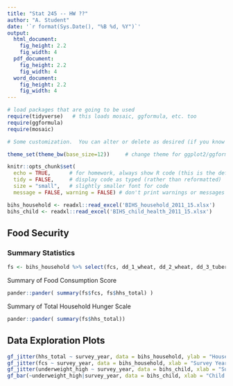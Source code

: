 ```yaml
---
title: "Stat 245 -- HW ??"
author: "A. Student"
date: '`r format(Sys.Date(), "%B %d, %Y")`'
output: 
  html_document:
    fig_height: 2.2
    fig_width: 4
  pdf_document:
    fig_height: 2.2
    fig_width: 4
  word_document:
    fig_height: 2.2
    fig_width: 4
---
```


```r
# load packages that are going to be used
require(tidyverse)   # this loads mosaic, ggformula, etc. too
require(ggformula)
require(mosaic)

# Some customization.  You can alter or delete as desired (if you know what you are doing).

theme_set(theme_bw(base_size=12))     # change theme for ggplot2/ggformula

knitr::opts_chunk$set(
  echo = TRUE,      # for homework, always show R code (this is the default)
  tidy = FALSE,     # display code as typed (rather than reformatted)
  size = "small",   # slightly smaller font for code
  message = FALSE, warning = FALSE) # don't print warnings or messages in compiled document. So you MUST check them in RStudio!
```

```r
bihs_household <- readxl::read_excel('BIHS_household_2011_15.xlsx')
bihs_child <- readxl::read_excel('BIHS_child_health_2011_15.xlsx')
```

<!-- Farmers training-->

<!-- Savings -->

<!-- Food Security -->
## Food Security  
### Summary Statistics  
```r
fs <- bihs_household %>% select(fcs, dd_1_wheat, dd_2_wheat, dd_3_tubers, dd_4_cereals, dd_5_vegetables, dd_6_fruits, dd_7_beans, dd_8_eggs, dd_9_dairy, dd_10_meat, dd_11_poultry, dd_12_fish, dd_13_oils, dd_14_sugar, dd_15_condiments, dd_16_nuts, dd_16_nuts, dd_17_alcohol, hhs_total, hhs_1_nofood, hhs_2_sleephungry, hhs_3_hungry)
```

Summary of Food Consumption Score
```r
pander::pander( summary(fs$fcs, fs$hhs_total) )
```

Summary of Total Household Hunger Scale
```r
pander::pander( summary(fs$hhs_total))
```

## Data Exploration Plots  
```r
gf_jitter(hhs_total ~ survey_year, data = bihs_household, ylab = "Household Hunger Scale", xlab = "Survey Year")
gf_jitter(fcs ~ survey_year, data = bihs_household, xlab = "Survey Year", ylab = "Food Consumption Score")
gf_jitter(underweight_high ~ survey_year, data = bihs_child, xlab = "Survey Year", ylab = "High Underweight Status")
gf_bar(~underweight_high|survey_year, data = bihs_child, xlab = "Child Severely Underweight", ylab = "Count")
```




  